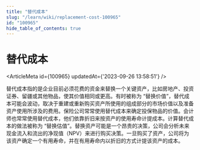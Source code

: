 ```yaml
---
title: "替代成本"
slug: "/learn/wiki/replacement-cost-100965"
id: "100965"
hide_table_of_contents: true
---
```



# 替代成本

<ArticleMeta id={100965} updatedAt={'2023-09-26 13:58:51'} />
<div className='border-solid border-b border-t-0 my-4 border-[var(--ifm-color-gray-300)]' />

替代成本指的是企业目前必须花费的资金来替换一个关键资产，比如房地产、投资证券、留疆或其他物品，使其价值相同或更高。有时被称为 “替换价值”，替代成本可能会波动，取决于重建或重新购买资产所使用的组成部分的市场价值以及准备资产使用所涉及的费用。保险公司常常使用替代成本来确定投保物品的价值。会计师也常常使用替代成本，他们依靠折旧来按资产的使用寿命计提成本。计算替代成本的做法被称为 “替换估值”。替换资产可能是一个昂贵的决策，公司会分析未来现金流入和流出的净现值（NPV）来进行购买决策。一旦购买了资产，公司将为该资产确定一个有用寿命，并在有用寿命内以折旧的方式计提该资产的成本。
